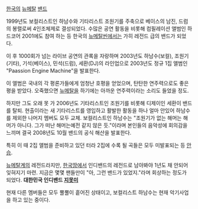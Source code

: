 [[한국]]의 [[뉴메탈]] [[밴드]]

1999년도 보컬리스트인 하남수와 기타리스트 조원기를 주축으로 베이스의 남진, 드럼의 봉렬로써 4인조체제로 결성되었다. 수많은 공연 활동을 비롯해 컴필레이션 앨범인 하드코어 2001에도 참여 하는 등 한국의 [[뉴메탈]]씬에서는 가히 레전드 급의 밴드가 되었다.

이 후 1000회가 넘는 라이브 공연의 관록을 자랑하며 2003년도 하남수(보컬), 조원기(기타), 기석(베이스), 민석(드럼), 세환(DJ)의 라인업으로 2003년도 정규 1집 앨범인 "Paassion Engine Machine"을 발표한다.

이 앨범은 국내의 각 평론가들에게 엄청난 호평을 얻었으며, 탄탄한 연주력으로도 좋은 평을 받았다. 오죽했으면 [[뉴메탈]]을 하기에는 아까운 연주력이라는 소리도 들었을 정도.

하지만 그도 오래 못 가 2006년도 기타리스트인 조원기를 비롯해 디제이인 세환이 밴드를 탈퇴. 현출이라는 새 기타리스트를 영입하고 활발한 활동을 하나 얼마 안있어 하남수를 제외한 나머지 멤버도 모두 교체. 보컬리스트인 하남수는 "조원기가 없는 해머는 해머가 아니다. 그가 떠난 해머는예전 같지 않은 듯."이라며 본인들의 음악성에 회의감을 느끼며 결국 2008년도 10월 밴드의 공식 해산을 발표한다.

특히 이 때 2집 앨범을 준비하고 있던 터라 2집에 수록 될 곡들은 모두 미발표되는 등 [[안습]].

[[뉴메탈]]계의 레전드라지만, [[한국]]땅에서 인디밴드의 레전드로 남아봐야 1년도 채 안되어 잊혀지기 마련. 지금은 몇몇 팬들만이 "아, 그런 밴드가 있었지."라며 회상하는 정도가 되었다. '''대한민국 인디밴드 [[지못미]]'''

현재 다른 멤버들은 모두 뿔뿔이 흩어진 상태이고, 보컬리스트 하남수는 현재 악기사업을 하고 있는 중이다.
